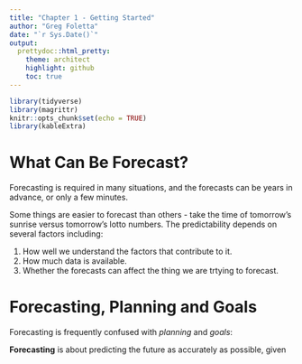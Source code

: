 ```yaml
---
title: "Chapter 1 - Getting Started"
author: "Greg Foletta"
date: "`r Sys.Date()`"
output:
  prettydoc::html_pretty:
    theme: architect
    highlight: github
    toc: true
---
```



```r
library(tidyverse)
library(magrittr)
knitr::opts_chunk$set(echo = TRUE)
library(kableExtra)
```

# What Can Be Forecast?

Forecasting is required in many situations, and the forecasts can be years in advance, or only a few minutes.

Some things are easier to forecast than others - take the time of tomorrow's sunrise versus tomorrow's lotto numbers. The predictability depends on several factors including:

1. How well we understand the factors that contribute to it.
1. How much data is available.
1. Whether the forecasts can affect the thing we are trtying to forecast.

# Forecasting, Planning and Goals

Forecasting is frequently confused with *planning* and *goals*:

**Forecasting** is about predicting the future as accurately as possible, given

